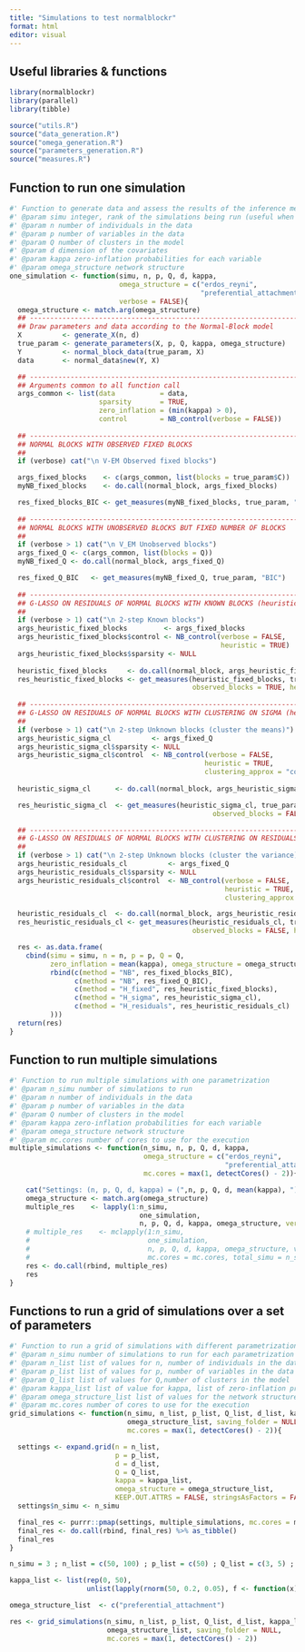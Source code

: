```yaml
---
title: "Simulations to test normalblockr"
format: html
editor: visual
---
```


## Useful libraries & functions

```r
library(normalblockr)
library(parallel)
library(tibble)
```

```r
source("utils.R")
source("data_generation.R")
source("omega_generation.R")
source("parameters_generation.R")
source("measures.R")
```

## Function to run one simulation

```r
#' Function to generate data and assess the results of the inference methods once
#' @param simu integer, rank of the simulations being run (useful when running multiple simulations)
#' @param n number of individuals in the data
#' @param p number of variables in the data 
#' @param Q number of clusters in the model
#' @param d dimension of the covariates
#' @param kappa zero-inflation probabilities for each variable
#' @param omega_structure network structure
one_simulation <- function(simu, n, p, Q, d, kappa,
                           omega_structure = c("erdos_reyni",
                                               "preferential_attachment","community"),
                           verbose = FALSE){
  omega_structure <- match.arg(omega_structure)
  ## -------------------------------------------------------------------------------------
  ## Draw parameters and data according to the Normal-Block model
  X          <- generate_X(n, d)
  true_param <- generate_parameters(X, p, Q, kappa, omega_structure)
  Y          <- normal_block_data(true_param, X)
  data       <- normal_data$new(Y, X)

  ## -------------------------------------------------------------------------------------
  ## Arguments common to all function call
  args_common <- list(data           = data,
                      sparsity       = TRUE,
                      zero_inflation = (min(kappa) > 0),
                      control        = NB_control(verbose = FALSE))
  
  ## -------------------------------------------------------------------------------------
  ## NORMAL BLOCKS WITH OBSERVED FIXED BLOCKS
  ##
  if (verbose) cat("\n V-EM Observed fixed blocks")

  args_fixed_blocks    <- c(args_common, list(blocks = true_param$C))
  myNB_fixed_blocks    <- do.call(normal_block, args_fixed_blocks)

  res_fixed_blocks_BIC <- get_measures(myNB_fixed_blocks, true_param, "BIC", TRUE)
  
  ## -------------------------------------------------------------------------------------
  ## NORMAL BLOCKS WITH UNOBSERVED BLOCKS BUT FIXED NUMBER OF BLOCKS
  ##
  if (verbose > 1) cat("\n V_EM Unobserved blocks")
  args_fixed_Q <- c(args_common, list(blocks = Q))
  myNB_fixed_Q <- do.call(normal_block, args_fixed_Q)

  res_fixed_Q_BIC   <- get_measures(myNB_fixed_Q, true_param, "BIC")
  
  ## -------------------------------------------------------------------------------------
  ## G-LASSO ON RESIDUALS OF NORMAL BLOCKS WITH KNOWN BLOCKS (heuristic method)
  ##
  if (verbose > 1) cat("\n 2-step Known blocks")
  args_heuristic_fixed_blocks         <- args_fixed_blocks
  args_heuristic_fixed_blocks$control <- NB_control(verbose = FALSE,
                                                    heuristic = TRUE)
  args_heuristic_fixed_blocks$sparsity <- NULL
  
  heuristic_fixed_blocks     <- do.call(normal_block, args_heuristic_fixed_blocks)
  res_heuristic_fixed_blocks <- get_measures(heuristic_fixed_blocks, true_param,
                                             observed_blocks = TRUE, heuristic = TRUE)
  
  ## -------------------------------------------------------------------------------------
  ## G-LASSO ON RESIDUALS OF NORMAL BLOCKS WITH CLUSTERING ON SIGMA (heuristic method)
  ##
  if (verbose > 1) cat("\n 2-step Unknown blocks (cluster the means)")
  args_heuristic_sigma_cl          <- args_fixed_Q
  args_heuristic_sigma_cl$sparsity <- NULL
  args_heuristic_sigma_cl$control  <- NB_control(verbose = FALSE,
                                                heuristic = TRUE,
                                                clustering_approx = "covariance")
  
  heuristic_sigma_cl      <- do.call(normal_block, args_heuristic_sigma_cl)

  res_heuristic_sigma_cl  <- get_measures(heuristic_sigma_cl, true_param,
                                                  observed_blocks = FALSE, heuristic = TRUE)

  ## -------------------------------------------------------------------------------------
  ## G-LASSO ON RESIDUALS OF NORMAL BLOCKS WITH CLUSTERING ON RESIDUALS (heuristic method)
  ##
  if (verbose > 1) cat("\n 2-step Unknown blocks (cluster the variance)")
  args_heuristic_residuals_cl          <- args_fixed_Q
  args_heuristic_residuals_cl$sparsity <- NULL
  args_heuristic_residuals_cl$control  <- NB_control(verbose = FALSE,
                                                     heuristic = TRUE,
                                                     clustering_approx = "residuals")

  heuristic_residuals_cl  <- do.call(normal_block, args_heuristic_residuals_cl)
  res_heuristic_residuals_cl <- get_measures(heuristic_residuals_cl, true_param,
                                             observed_blocks = FALSE, heuristic = TRUE)

  res <- as.data.frame(
    cbind(simu = simu, n = n, p = p, Q = Q,
          zero_inflation = mean(kappa), omega_structure = omega_structure,
          rbind(c(method = "NB", res_fixed_blocks_BIC),
                c(method = "NB", res_fixed_Q_BIC),
                c(method = "H_fixed", res_heuristic_fixed_blocks),
                c(method = "H_sigma", res_heuristic_sigma_cl),
                c(method = "H_residuals", res_heuristic_residuals_cl)
          )))
  return(res)
}
```

## Function to run multiple simulations

```r
#' Function to run multiple simulations with one parametrization
#' @param n_simu number of simulations to run
#' @param n number of individuals in the data
#' @param p number of variables in the data 
#' @param Q number of clusters in the model
#' @param kappa zero-inflation probabilities for each variable
#' @param omega_structure network structure
#' @param mc.cores number of cores to use for the execution
multiple_simulations <- function(n_simu, n, p, Q, d, kappa,
                                 omega_structure = c("erdos_reyni",
                                                     "preferential_attachment","community"),
                                 mc.cores = max(1, detectCores() - 2)){

    cat("Settings: (n, p, Q, d, kappa) = (",n, p, Q, d, mean(kappa), ")\n")
    omega_structure <- match.arg(omega_structure)
    multiple_res    <- lapply(1:n_simu,
                                one_simulation,
                                n, p, Q, d, kappa, omega_structure, verbose = FALSE)
    # multiple_res    <- mclapply(1:n_simu,
    #                             one_simulation,
    #                             n, p, Q, d, kappa, omega_structure, verbose = FALSE,
    #                             mc.cores = mc.cores, total_simu = n_simu)
    res <- do.call(rbind, multiple_res)
    res
}
```

## Functions to run a grid of simulations over a set of parameters

```r
#' Function to run a grid of simulations with different parametrization
#' @param n_simu number of simulations to run for each parametrization
#' @param n_list list of values for n, number of individuals in the data
#' @param p_list list of values for p, number of variables in the data 
#' @param Q_list list of values for Q,number of clusters in the model
#' @param kappa_list list of value for kappa, list of zero-inflation probabilities for each variable
#' @param omega_structure_list list of values for the network structure
#' @param mc.cores number of cores to use for the execution
grid_simulations <- function(n_simu, n_list, p_list, Q_list, d_list, kappa_list,
                             omega_structure_list, saving_folder = NULL,
                             mc.cores = max(1, detectCores() - 2)){

  settings <- expand.grid(n = n_list,
                          p = p_list,
                          d = d_list,
                          Q = Q_list,
                          kappa = kappa_list,
                          omega_structure = omega_structure_list,
                          KEEP.OUT.ATTRS = FALSE, stringsAsFactors = FALSE) %>% as_tibble()
  settings$n_simu <- n_simu

  final_res <- purrr::pmap(settings, multiple_simulations, mc.cores = mc.cores)
  final_res <- do.call(rbind, final_res) %>% as_tibble()
  final_res
}
```

```r
n_simu = 3 ; n_list = c(50, 100) ; p_list = c(50) ; Q_list = c(3, 5) ; d_list = c(1) 

kappa_list <- list(rep(0, 50),
                   unlist(lapply(rnorm(50, 0.2, 0.05), f <- function(x){min(x, 0.9)})))

omega_structure_list  <- c("preferential_attachment")

res <- grid_simulations(n_simu, n_list, p_list, Q_list, d_list, kappa_list,
                        omega_structure_list, saving_folder = NULL,
                        mc.cores = max(1, detectCores() - 2))
```
